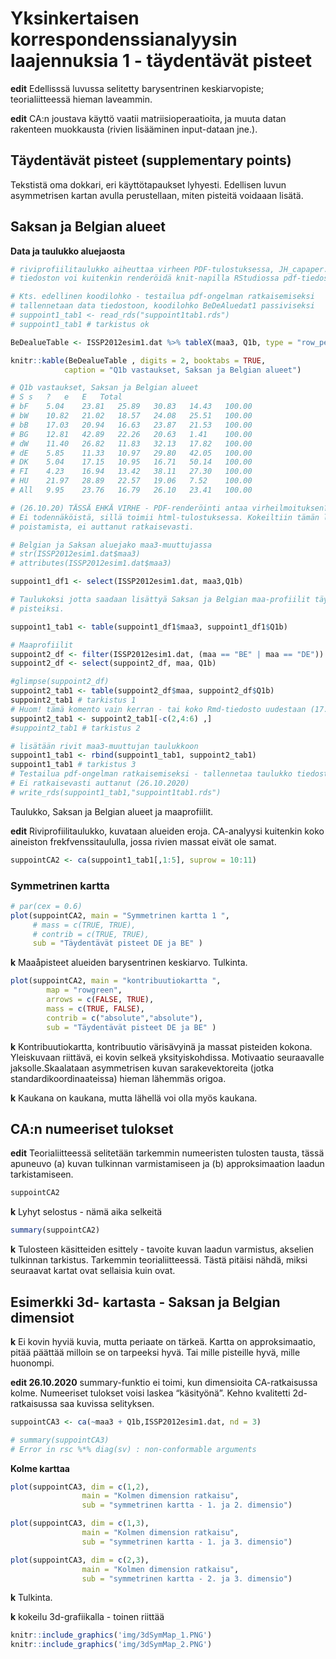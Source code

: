 # Yksinkertaisen korrespondenssianalyysin laajennuksia 1 - täydentävät pisteet

**edit** Edellisssä luvussa selitetty barysentrinen keskiarvopiste;
 teorialiitteessä hieman laveammin.

 **edit** CA:n joustava käyttö vaatii matriisioperaatioita, ja muuta datan rakenteen
 muokkausta (rivien lisääminen input-dataan jne.).
 

## Täydentävät pisteet (supplementary points)

Tekstistä oma dokkari, eri käyttötapaukset lyhyesti. Edellisen luvun asymmetrisen
kartan avulla perustellaan, miten pisteitä voidaaan lisätä.

## Saksan ja Belgian alueet

**Data ja taulukko aluejaosta**

```r
# riviprofiilitaulukko aiheuttaa virheen PDF-tulostuksessa, JH_capaper.Rmd
# tiedoston voi kuitenkin renderöidä knit-napilla RStudiossa pdf-tiedostoksi.

# Kts. edellinen koodilohko - testailua pdf-ongelman ratkaisemiseksi
# tallennetaan data tiedostoon, koodilohko BeDeAluedat1 passiviseksi
# suppoint1_tab1 <- read_rds("suppoint1tab1.rds")
# suppoint1_tab1 # tarkistus ok

BeDealueTable <- ISSP2012esim1.dat %>% tableX(maa3, Q1b, type = "row_perc")

knitr::kable(BeDealueTable , digits = 2, booktabs = TRUE,
            caption = "Q1b vastaukset, Saksan ja Belgian alueet")

# Q1b vastaukset, Saksan ja Belgian alueet
# S	s	?	e	E	Total
# bF	5.04	23.81	25.89	30.83	14.43	100.00
# bW	10.82	21.02	18.57	24.08	25.51	100.00
# bB	17.03	20.94	16.63	23.87	21.53	100.00
# BG	12.81	42.89	22.26	20.63	1.41	100.00
# dW	11.40	26.82	11.83	32.13	17.82	100.00
# dE	5.85	11.33	10.97	29.80	42.05	100.00
# DK	5.04	17.15	10.95	16.71	50.14	100.00
# FI	4.23	16.94	13.42	38.11	27.30	100.00
# HU	21.97	28.89	22.57	19.06	7.52	100.00
# All	9.95	23.76	16.79	26.10	23.41	100.00

```



```r
# (26.10.20) TÄSSÄ EHKÄ VIRHE - PDF-renderöinti antaa virheilmoituksen?
# Ei todennäköistä, sillä toimii html-tulostuksessa. Kokeiltiin tämän lohkon
# poistamista, ei auttanut ratkaisevasti.

# Belgian ja Saksan aluejako maa3-muuttujassa
# str(ISSP2012esim1.dat$maa3)
# attributes(ISSP2012esim1.dat$maa3)

suppoint1_df1 <- select(ISSP2012esim1.dat, maa3,Q1b)

# Taulukoksi jotta saadaan lisättyä Saksan ja Belgian maa-profiilit täydentäviksi
# pisteiksi.

suppoint1_tab1 <- table(suppoint1_df1$maa3, suppoint1_df1$Q1b)

# Maaprofiilit
suppoint2_df <- filter(ISSP2012esim1.dat, (maa == "BE" | maa == "DE"))
suppoint2_df <- select(suppoint2_df, maa, Q1b)

#glimpse(suppoint2_df)
suppoint2_tab1 <- table(suppoint2_df$maa, suppoint2_df$Q1b)
suppoint2_tab1 # tarkistus 1
# Huom! tämä komento vain kerran - tai koko Rmd-tiedosto uudestaan (17.10.20)
suppoint2_tab1 <- suppoint2_tab1[-c(2,4:6) ,]
#suppoint2_tab1 # tarkistus 2

# lisätään rivit maa3-muuttujan taulukkoon
suppoint1_tab1 <- rbind(suppoint1_tab1, suppoint2_tab1)
suppoint1_tab1 # tarkistus 3
# Testailua pdf-ongelman ratkaisemiseksi - tallennetaa taulukko tiedostoksi
# Ei ratkaisevasti auttanut (26.10.2020)
# write_rds(suppoint1_tab1,"suppoint1tab1.rds")
```

Taulukko, Saksan ja Belgian alueet ja maaprofiilit.



**edit** Riviprofiilitaulukko, kuvataan alueiden eroja. CA-analyysi kuitenkin koko
aineiston frekfvenssitaululla, jossa rivien massat eivät ole samat.
```r
suppointCA2 <- ca(suppoint1_tab1[,1:5], suprow = 10:11)

```


### Symmetrinen kartta

```r
# par(cex = 0.6)
plot(suppointCA2, main = "Symmetrinen kartta 1 ",
     # mass = c(TRUE, TRUE),
     # contrib = c(TRUE, TRUE),
     sub = "Täydentävät pisteet DE ja BE" )
```

**k** Maaåpisteet alueiden barysentrinen keskiarvo. Tulkinta.



```r

plot(suppointCA2, main = "kontribuutiokartta ",
        map = "rowgreen",
        arrows = c(FALSE, TRUE),
        mass = c(TRUE, FALSE),
        contrib = c("absolute","absolute"),
        sub = "Täydentävät pisteet DE ja BE" )

```


**k** Kontribuutiokartta, kontribuutio värisävyinä ja massat pisteiden kokona.
Yleiskuvaan riittävä, ei kovin selkeä yksityiskohdissa. Motivaatio seuraavalle
jaksolle.Skaalataan asymmetrisen kuvan sarakevektoreita (jotka standardikoordinaateissa)
hieman lähemmäs origoa.

**k** Kaukana on kaukana, mutta lähellä voi olla myös kaukana.

## CA:n numeeriset tulokset

**edit** Teorialiitteessä selitetään tarkemmin numeeristen tulosten tausta, tässä
apuneuvo (a) kuvan tulkinnan varmistamiseen ja (b) approksimaation laadun
tarkistamiseen.

```r

suppointCA2
```

**k** Lyhyt selostus - nämä aika selkeitä

```r

summary(suppointCA2)

```

**k** Tulosteen käsitteiden esittely - tavoite kuvan laadun varmistus, akselien
tulkinnan tarkistus. Tarkemmin teorialiitteessä. Tästä pitäisi nähdä, miksi seuraavat
kartat ovat sellaisia kuin ovat.
 

## Esimerkki 3d- kartasta - Saksan ja Belgian dimensiot

 **k** Ei kovin hyviä kuvia, mutta periaate on tärkeä. Kartta on approksimaatio,
 pitää päättää milloin se on tarpeeksi hyvä. Tai mille pisteille hyvä, mille huonompi.
 
**edit 26.10.2020** summary-funktio ei toimi, kun dimensioita CA-ratkaisussa kolme.
Numeeriset tulokset voisi laskea "käsityönä". Kehno kvalitetti 2d-ratkaisussa saa
kuvissa selityksen.
 
```r
suppointCA3 <- ca(~maa3 + Q1b,ISSP2012esim1.dat, nd = 3)

# summary(suppointCA3)
# Error in rsc %*% diag(sv) : non-conformable arguments
```
 
 **Kolme karttaa**
```r
plot(suppointCA3, dim = c(1,2),
                main = "Kolmen dimension ratkaisu",
                sub = "symmetrinen kartta - 1. ja 2. dimensio")


```
 
```r
plot(suppointCA3, dim = c(1,3),
                main = "Kolmen dimension ratkaisu",
                sub = "symmetrinen kartta - 1. ja 3. dimensio")


```


```r
plot(suppointCA3, dim = c(2,3),
                main = "Kolmen dimension ratkaisu",
                sub = "symmetrinen kartta - 2. ja 3. dimensio")

```

**k** Tulkinta.

**k** kokeilu 3d-grafiikalla - toinen riittää

```r
knitr::include_graphics('img/3dSymMap_1.PNG')
knitr::include_graphics('img/3dSymMap_2.PNG')
```
